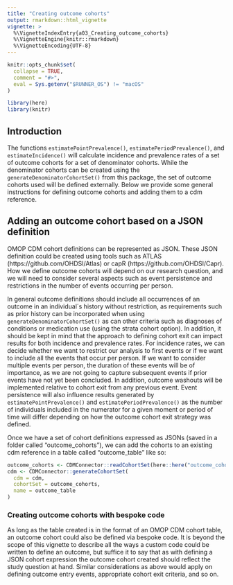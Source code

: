 ```yaml
---
title: "Creating outcome cohorts"
output: rmarkdown::html_vignette
vignette: >
  %\VignetteIndexEntry{a03_Creating_outcome_cohorts}
  %\VignetteEngine{knitr::rmarkdown}
  %\VignetteEncoding{UTF-8}
---
```


```r
knitr::opts_chunk$set(
  collapse = TRUE,
  comment = "#>",
  eval = Sys.getenv("$RUNNER_OS") != "macOS"
)
```

```r
library(here)
library(knitr)
```

## Introduction
The functions `estimatePointPrevalence()`, `estimatePeriodPrevalence()`, and `estimateIncidence()` will calculate incidence and prevalence rates of a set of outcome cohorts for a set of denominator cohorts. While the denominator cohorts can be created using the `generateDenominatorCohortSet()` from this package, the set of outcome cohorts  used will be defined externally. Below we provide some general instructions for defining outcome cohorts and adding them to a cdm reference.

## Adding an outcome cohort based on a JSON definition
OMOP CDM cohort definitions can be represented as JSON. These JSON definition could be created using tools such as ATLAS (https://github.com/OHDSI/Atlas) or capR (https://github.com/OHDSI/Capr). How we define outcome cohorts will depend on our research question, and we will need to consider several aspects such as event persistence and restrictions in the number of events occurring per person. 

In general outcome definitions should include all occurrences of an outcome in an individual´s history without restriction, as requirements such as prior history can be incorporated when using `generateDenominatorCohortSet()` as can other criteria such as diagnoses of conditions or medication use (using the strata cohort option). In addition, it should be kept in mind that the approach to defining cohort exit can impact results for both incidence and prevalence rates. For incidence rates, we can decide whether we want to restrict our analysis to first events or if we want to include all the events that occur per person. If we want to consider multiple events per person, the duration of these events will be of importance, as we are not going to capture subsequent events if prior events have not yet been concluded. In addition, outcome washouts will be implemented relative to cohort exit from any previous event. Event persistence will also influence results generated by `estimatePointPrevalence()` and `estimatePeriodPrevalence()` as the number of individuals included in the numerator for a given moment or period of time will differ depending on how the outcome cohort exit strategy was defined.

Once we have a set of cohort definitions expressed as JSONs (saved in a folder called "outcome_cohorts"), we can add the cohorts to an existing cdm reference in a table called "outcome_table" like so:

```r
outcome_cohorts <- CDMConnector::readCohortSet(here::here("outcome_cohorts"))
cdm <- CDMConnector::generateCohortSet(
  cdm = cdm,
  cohortSet = outcome_cohorts,
  name = outcome_table
)
```

### Creating outcome cohorts with bespoke code
As long as the table created is in the format of an OMOP CDM cohort table, an outcome cohort could also be defined via bespoke code. It is beyond the scope of this vignette to describe all the ways a custom code could be written to define an outcome, but suffice it to say that as with defining a JSON cohort expression the outcome cohort created should reflect the study question at hand. Similar considerations as above would apply on defining outcome entry events, appropriate cohort exit criteria, and so on.
